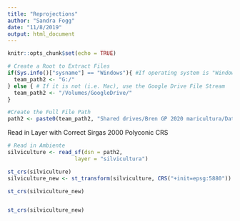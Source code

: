 ```yaml
---
title: "Reprojections"
author: "Sandra Fogg"
date: "11/8/2019"
output: html_document
---
```


```r
knitr::opts_chunk$set(echo = TRUE)
```

```r
# Create a Root to Extract Files 
if(Sys.info()["sysname"] == "Windows"){ #If operating system is "Windows" use G: Drive
  team_path2 <- "G:/"
} else { # If it is not (i.e. Mac), use the Google Drive File Stream
  team_path2 <- "/Volumes/GoogleDrive/"
}

#Create the Full File Path
path2 <- paste0(team_path2, "Shared drives/Bren GP 2020 maricultura/Data/Raw_Data/Renamed_Shapefiles_20191025")
```

Read in Layer with Correct Sirgas 2000 Polyconic CRS
```r
# Read in Ambiente
silviculture <- read_sf(dsn = path2, 
                     layer = "silvicultura")

st_crs(silviculture)
silviculture_new <- st_transform(silviculture, CRS("+init=epsg:5880"))

st_crs(silviculture_new)


st_crs(silviculture_new)




```
